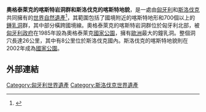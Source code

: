 {{Infobox UNESCO World Heritage Site
| WHS           = 奧格泰萊克的喀斯特岩洞群和斯洛伐克的喀斯特地貌
| image         = [[Image:Domica_Cave_22.jpg|350px]]
| image_upright = 1.2
| caption       = 多米卡洞穴
| location      = [[匈牙利|匈牙利]] 與  [[斯洛伐克|斯洛伐克]] 
| includes      = {{flatlist|
#組成包括 阿格泰萊克洞穴 (匈)
#森德瑞-魯達巴尼亞洞穴(匈)
#埃斯特拉莫斯山(匈)
#西利卡平原與雅索夫 (斯)
#普萊西韋克高原(匈)
#科尼亞高原 (包含奧奇廷斯卡文石洞) (斯)
#多布希納冰洞 (斯)
}}
| criteria      = {{UNESCO WHS type|(viii)}}(viii)
| ID            = 725ter
| coordinates   = {{Coord|48|28|33|N|20|29|13|E|type:landmark|display=inline,title|format=dms}}
| year          = 1995
| extension     = 2000, 2008
| area          = {{convert|56,650.57|ha|acre|abbr=on}}
| buffer_zone   = {{convert|86,797.33|ha|acre|abbr=on}}
| locmapin      = Hungary#Slovakia
| map_caption   = 
}}
'''奧格泰萊克的喀斯特岩洞群和斯洛伐克的喀斯特地貌'''，是一處由[[匈牙利|匈牙利]]和[[斯洛伐克|斯洛伐克]]共同擁有的[[世界自然遺產|世界自然遺產]]<ref>{{cite web|url=http://whc.unesco.org/en/list/725/|title=Caves of Aggtelek Karst and Slovak Karst|publisher=UNESCO|date=|accessdate=2014-11-01|archive-date=2019-10-31|archive-url=https://web.archive.org/web/20191031170530/https://whc.unesco.org/en/list/725/|dead-url=no}}</ref>，其範圍包括了國境附近的喀斯特地形和700個以上的[[鍾乳洞|鍾乳洞]]群，其中部分橫跨國境線。奧格泰萊克的喀斯特岩洞群位於匈牙利北部，被[[匈牙利政府|匈牙利政府]]在1985年設為奧格泰萊克[[國家公園|國家公園]]，擁有[[歐洲|歐洲]]最大的鐘乳洞。整個洞穴長達26公里，其中有8公里位於斯洛伐克國內。斯洛伐克的喀斯特地貌則在2002年成為[[國家公園|國家公園]]。

== 外部連結 ==
{{Commonscat|Caves of Aggtelek Karst and Slovak Karst}}
{{Commonscat|Slovenský kras}}
{{斯洛伐克世界遗产}}
{{匈牙利世界遺產}}
[[Category:匈牙利世界遺產|Category:匈牙利世界遺產]]
[[Category:斯洛伐克世界遺產|Category:斯洛伐克世界遺產]]